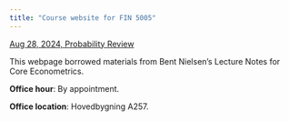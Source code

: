 ```yaml
---
title: "Course website for FIN 5005"
---
```


[Aug 28, 2024, Probability Review](Aug-28_Probability-Review.html) &nbsp;&nbsp;&nbsp;

This webpage borrowed materials from Bent Nielsen’s Lecture Notes for Core Econometrics. 

**Office hour**: By appointment.

**Office location**: Hovedbygning A257.